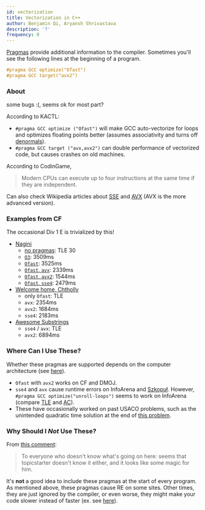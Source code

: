 ```yaml
---
id: vectorization
title: Vectorization in C++
author: Benjamin Qi, Aryansh Shrivastava
description: '?'
frequency: 0
---
```


[Pragmas](https://gcc.gnu.org/onlinedocs/cpp/Pragmas.html) provide additional
information to the compiler. Sometimes you'll see the following lines at the
beginning of a program.

```cpp
#pragma GCC optimize("Ofast")
#pragma GCC target("avx2")
```

### About

<Resources>
	<Resource
		source="CF"
		title="GCC Optimization Pragmas"
		url="https://codeforces.com/blog/entry/96344"
	/>
	<Resource
		source="GCC"
		title="3.11 - Optimization Options"
		url="https://gcc.gnu.org/onlinedocs/gcc/Optimize-Options.html"
	/>
	<Resource
		source="KACTL"
		title="10.5.2 - Pragmas"
		url="https://github.com/kth-competitive-programming/kactl/blob/master/kactl.pdf"
	/>
	<Resource
		source="CF"
		title="What do SSE/AVX do?"
		url="https://codeforces.com/blog/entry/54682?#comment-387553"
	/>
	<Resource
		source="CF"
		title="Speeding Up for Naive Algorithm"
		url="https://codeforces.com/blog/entry/66279"
	/>
	<Resource
		source="CodinGame"
		title="SSE & AVX Vectorization"
		url="https://www.codingame.com/playgrounds/283/sse-avx-vectorization/autovectorization"
	>
		some bugs :(, seems ok for most part?
	</Resource>
</Resources>

According to KACTL:

- `#pragma GCC optimize ("Ofast")` will make GCC auto-vectorize for loops and
  optimizes floating points better (assumes associativity and turns off
  [denormals](https://en.wikipedia.org/wiki/Denormal_number)).
- `#pragma GCC target ("avx,avx2")` can double performance of vectorized code,
  but causes crashes on old machines.

 <!-- - Also consider the older `#pragma GCC target ("sse4")`. -->

According to CodinGame,

> Modern CPUs can execute up to four instructions at the same time if they are
> independent.

Can also check Wikipedia articles about
[SSE](https://en.wikipedia.org/wiki/Streaming_SIMD_Extensions) and
[AVX](https://en.wikipedia.org/wiki/Advanced_Vector_Extensions) (AVX is the more
advanced version).

<!-- <IncompleteSection>

better source to learn about these?

</IncompleteSection> -->

### Examples from CF

The occasional Div 1 E is trivialized by this!

<!-- - [`unroll-loops`](https://codeforces.com/contest/855/submission/89815160): TLE 49 -->
<!-- - [`Ofast`, `unroll-loops`](https://codeforces.com/contest/855/submission/89815262): 3509ms -->

- [Nagini](https://codeforces.com/contest/855/submission/47823825)
  - [no pragmas](https://codeforces.com/contest/855/submission/89815214): TLE 30
  - [`O3`](https://codeforces.com/contest/855/submission/89815479): 3509ms
  - [`Ofast`](https://codeforces.com/contest/855/submission/89815327): 3525ms
  - [`Ofast`, `avx`](https://codeforces.com/contest/855/submission/72962496):
    2339ms
  - [`Ofast`, `avx2`](https://codeforces.com/contest/855/submission/72962508):
    1544ms
  - [`Ofast`, `sse4`](https://codeforces.com/contest/855/submission/72962469):
    2479ms
- [Welcome home, Chtholly](https://codeforces.com/contest/896/submission/47824007)
  - only `Ofast`: TLE
  - `avx`: 2354ms
  - `avx2`: 1684ms
  - `sse4`: 2183ms
- [Awesome Substrings](https://codeforces.com/contest/1270/submission/68018017)
  - `sse4` / `avx`: TLE
  - `avx2`: 6894ms

### Where Can I Use These?

Whether these pragmas are supported depends on the computer architecture (see
[here](https://gcc.gnu.org/onlinedocs/gcc/x86-Options.html#x86-Options)).

- `Ofast` with `avx2` works on CF and DMOJ.
- `sse4` and `avx` cause runtime errors on InfoArena and
  [Szkopuł](https://szkopul.edu.pl/). However,
  `#pragma GCC optimize("unroll-loops")` seems to work on InfoArena (compare
  [TLE](https://www.infoarena.ro/job_detail/2641920) and
  [AC](https://www.infoarena.ro/job_detail/2641921)).
- These have occasionally worked on past USACO problems, such as the unintended quadratic time solution at the end of [this problem](http://www.usaco.org/current/data/sol_prob3_silver_open22.html).

### Why Should I _Not_ Use These?

From [this comment](https://codeforces.com/blog/entry/66279?#comment-502965):

> To everyone who doesn't know what's going on here: seems that topicstarter
> doesn't know it either, and it looks like some magic for him.

It's **not** a good idea to include these pragmas at the start of every program.
As mentioned above, these pragmas cause RE on some sites. Other times, they are
just ignored by the compiler, or even worse, they might make your code slower
instead of faster (ex. see
[here](https://stackoverflow.com/questions/28875325/gcc-optimization-flag-o3-makes-code-slower-than-o2)).

<!-- Anyways, keep in mind that these rarely make a difference in competitive programming. -->

<!-- <IncompleteSection /> -->
